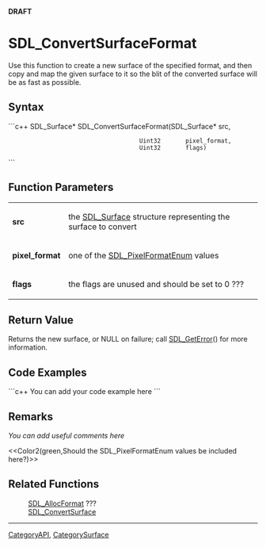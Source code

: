 <!-- pragma section-numbers off -->
<!-- pragma camelcase off -->
'''DRAFT'''

= SDL_ConvertSurfaceFormat =
Use this function to create a new surface of the specified format, and then copy and map the given surface to it so the blit of the converted surface will be as fast as possible.


== Syntax ==
```c++
SDL_Surface* SDL_ConvertSurfaceFormat(SDL_Surface* src,
                                      Uint32       pixel_format,
                                      Uint32       flags)
```

== Function Parameters ==
{|
|'''src'''
|the [[SDL_Surface]] structure representing the surface to convert
|-
|'''pixel_format'''
|one of the [[SDL_PixelFormatEnum]] values
|-
|'''flags'''
|the flags are unused and should be set to 0 ???
|}

== Return Value ==
Returns the new surface, or NULL on failure; call [[SDL_GetError]]() for more information.

== Code Examples ==
```c++
You can add your code example here
```

== Remarks ==
''You can add useful comments here''

<<Color2(green,Should the SDL_PixelFormatEnum values be included here?)>>

== Related Functions ==
:[[SDL_AllocFormat]] ???
:[[SDL_ConvertSurface]]

----
[[CategoryAPI]], [[CategorySurface]]
